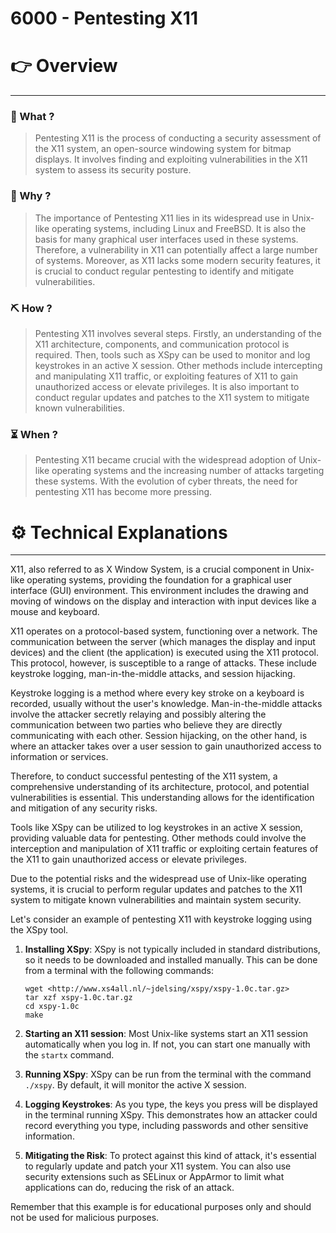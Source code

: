 # 6000 - Pentesting X11


# 👉 Overview

---

### 👀 What ?

> Pentesting X11 is the process of conducting a security assessment of the X11 system, an open-source windowing system for bitmap displays. It involves finding and exploiting vulnerabilities in the X11 system to assess its security posture.
> 

### 🧐 Why ?

> The importance of Pentesting X11 lies in its widespread use in Unix-like operating systems, including Linux and FreeBSD. It is also the basis for many graphical user interfaces used in these systems. Therefore, a vulnerability in X11 can potentially affect a large number of systems. Moreover, as X11 lacks some modern security features, it is crucial to conduct regular pentesting to identify and mitigate vulnerabilities.
> 

### ⛏️ How ?

> Pentesting X11 involves several steps. Firstly, an understanding of the X11 architecture, components, and communication protocol is required. Then, tools such as XSpy can be used to monitor and log keystrokes in an active X session. Other methods include intercepting and manipulating X11 traffic, or exploiting features of X11 to gain unauthorized access or elevate privileges. It is also important to conduct regular updates and patches to the X11 system to mitigate known vulnerabilities.
> 

### ⏳ When ?

> Pentesting X11 became crucial with the widespread adoption of Unix-like operating systems and the increasing number of attacks targeting these systems. With the evolution of cyber threats, the need for pentesting X11 has become more pressing.
> 

# ⚙️ Technical Explanations

---

X11, also referred to as X Window System, is a crucial component in Unix-like operating systems, providing the foundation for a graphical user interface (GUI) environment. This environment includes the drawing and moving of windows on the display and interaction with input devices like a mouse and keyboard.

X11 operates on a protocol-based system, functioning over a network. The communication between the server (which manages the display and input devices) and the client (the application) is executed using the X11 protocol. This protocol, however, is susceptible to a range of attacks. These include keystroke logging, man-in-the-middle attacks, and session hijacking.

Keystroke logging is a method where every key stroke on a keyboard is recorded, usually without the user's knowledge. Man-in-the-middle attacks involve the attacker secretly relaying and possibly altering the communication between two parties who believe they are directly communicating with each other. Session hijacking, on the other hand, is where an attacker takes over a user session to gain unauthorized access to information or services.

Therefore, to conduct successful pentesting of the X11 system, a comprehensive understanding of its architecture, protocol, and potential vulnerabilities is essential. This understanding allows for the identification and mitigation of any security risks.

Tools like XSpy can be utilized to log keystrokes in an active X session, providing valuable data for pentesting. Other methods could involve the interception and manipulation of X11 traffic or exploiting certain features of the X11 to gain unauthorized access or elevate privileges.

Due to the potential risks and the widespread use of Unix-like operating systems, it is crucial to perform regular updates and patches to the X11 system to mitigate known vulnerabilities and maintain system security.

Let's consider an example of pentesting X11 with keystroke logging using the XSpy tool.

1. **Installing XSpy**: XSpy is not typically included in standard distributions, so it needs to be downloaded and installed manually. This can be done from a terminal with the following commands:
    
    ```
    wget <http://www.xs4all.nl/~jdelsing/xspy/xspy-1.0c.tar.gz>
    tar xzf xspy-1.0c.tar.gz
    cd xspy-1.0c
    make
    
    ```
    
2. **Starting an X11 session**: Most Unix-like systems start an X11 session automatically when you log in. If not, you can start one manually with the `startx` command.
3. **Running XSpy**: XSpy can be run from the terminal with the command `./xspy`. By default, it will monitor the active X session.
4. **Logging Keystrokes**: As you type, the keys you press will be displayed in the terminal running XSpy. This demonstrates how an attacker could record everything you type, including passwords and other sensitive information.
5. **Mitigating the Risk**: To protect against this kind of attack, it's essential to regularly update and patch your X11 system. You can also use security extensions such as SELinux or AppArmor to limit what applications can do, reducing the risk of an attack.

Remember that this example is for educational purposes only and should not be used for malicious purposes.
